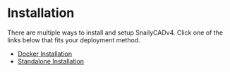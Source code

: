 # Installation

There are multiple ways to install and setup SnailyCADv4. Click one of the links below that fits your deployment method.

- [Docker Installation](/install/methods/docker)
- [Standalone Installation](/install/methods/standalone)
